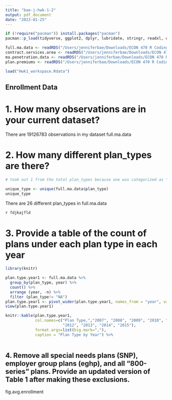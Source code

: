 ```yaml
---
title: "bae-j-hwk-1-2"
output: pdf_document
date: "2023-01-25"
---
```


```r

if (!require("pacman")) install.packages("pacman")
pacman::p_load(tidyverse, ggplot2, dplyr, lubridate, stringr, readxl, data.table, gdata)

full.ma.data <- readRDS("/Users/jenniferbae/Downloads/ECON 470 R Coding/homework1/data/output/full_ma_data.rds")
contract.services.area <- readRDS("/Users/jenniferbae/Downloads/ECON 470 R Coding/homework1/data/output/contract_service_area.rds")
ma.penetration.data <- readRDS("/Users/jenniferbae/Downloads/ECON 470 R Coding/homework1/data/output/ma_penetration.rds")
plan.premiums <- readRDS("/Users/jenniferbae/Downloads/ECON 470 R Coding/homework1/data/output/plan_premiums.rds")

```

```r
load("Hwk1_workspace.Rdata")
```

## Enrollment Data

# 1. How many observations are in your current dataset?
There are 19126783 observations in my dataset full.ma.data


# 2. How many different plan_types are there?

```r
# took out 1 from the total plan_types because one was categorized as "NA"

unique_type <- unique(full.ma.data$plan_type)
unique_type
```
There are 26 different plan_types in full.ma.data

`r fdjkajfld`

# 3. Provide a table of the count of plans under each plan type in each year
```r

library(knitr)

plan.type.year1 <- full.ma.data %>%
  group_by(plan_type, year) %>%
  count() %>%
  arrange (year, -n) %>%
  filter (plan_type!= "NA")
plan.type.year1 <- pivot_wider(plan.type.year1, names_from = "year", values_from = "n", names_prefix = "Count_")
view(plan.type.year1)

```

```r

knitr::kable(plan.type.year1, 
             col.names=c("Plan Type,","2007", "2008", "2009", "2010", "2011", 
                         "2012", "2013", "2014", "2015"),
             format.args=list(big.mark=","),
             caption = "Plan Type by Year") %>%
  
```

## 4. Remove all special needs plans (SNP), employer group plans (eghp), and all “800-series” plans. Provide an updated version of Table 1 after making these exclusions.

fig.avg.enrollment
